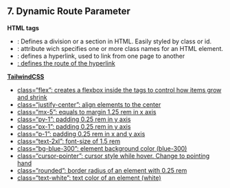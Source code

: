 ## 7. Dynamic Route Parameter

**HTML tags**

* <div>: Defines a division or a section in HTML. Easily styled by class or id.
* <div class="" >: attribute wich specifies one or more class names for an HTML element.
* <a>: defines a hyperlink, used to link from one page to another
* <a href="">: defines the route of the hyperlink 

**TailwindCSS**

* class="flex": creates a flexbox inside the tags to control how items grow and shrink
* class="justify-center": align elements to the center
* class="mx-5": equals to margin 1.25 rem in x axis
* class="py-1": padding 0.25 rem in y axis
* class="px-1": padding 0.25 rem in y axis
* class="p-1": padding 0.25 rem in x and y axis
* class="text-2xl": font-size of 1.5 rem
* class="bg-blue-300": element background color (blue-300)
* class="cursor-pointer": cursor style while hover. Change to pointing hand
* class="rounded": border radius of an element with 0.25 rem
* class="text-white": text color of an element (white)

